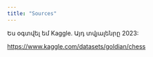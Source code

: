 ```yaml
---
title: "Sources"
---
```


Ես օգտվել եմ  Kaggle. Այդ տվյալենրը  2023:

[https://www.kaggle.com/datasets/goldian/chess](https://www.kaggle.com/datasets/goldian/chess)